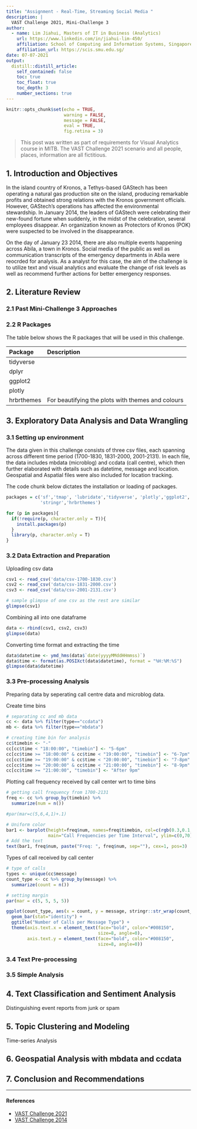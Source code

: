 ```yaml
---
title: "Assignment - Real-Time, Streaming Social Media "
description: |
  VAST Challenge 2021, Mini-Challenge 3
author:
  - name: Lim Jiahui, Masters of IT in Business (Analytics)
    url: https://www.linkedin.com/in/jiahui-lim-450/
    affiliation: School of Computing and Information Systems, Singapore Management University
    affiliation_url: https://scis.smu.edu.sg/
date: 07-07-2021
output:
  distill::distill_article:
    self_contained: false
    toc: true
    toc_float: true
    toc_depth: 3
    number_sections: true
---
```



```r
knitr::opts_chunk$set(echo = TRUE, 
                      warning = FALSE,
                      message = FALSE,
                      eval = TRUE,
                      fig.retina = 3)
```

> This post was written as part of requirements for Visual Analytics course in MITB. The VAST Challenge 2021 scenario and all people, places, information are all fictitious.

## 1. Introduction and Objectives

In the island country of Kronos, a Tethys-based GAStech has been operating a natural gas production site on the island, producing remarkable profits and obtained strong relations with the Kronos government officials. However, GAStech's operations has affected the environmental stewardship. In January 2014, the leaders of GAStech were celebrating their new-found fortune when suddenly, in the midst of the celebration, several employees disappear. An organization known as Protectors of Kronos (POK) were suspected to be involved in the disappearance.

On the day of January 23 2014, there are also multiple events happening across Abila, a town in Kronos. Social media of the public as well as communication transcripts of the emergency departments in Abila were reocrded for analysis. As a analyst for this case, the aim of the challenge is to utilize text and visual analytics and evaluate the change of risk levels as well as recommend further actions for better emergency responses.


## 2. Literature Review

### 2.1 Past Mini-Challenge 3 Approaches




### 2.2 R Packages

The table below shows the R packages that will be used in this challenge.

| Package | Description |
|:-------|:-------------|
| tidyverse |   |
| dplyr |  |
| ggplot2 |   |
| plotly |   |
| hrbrthemes | For beautifying the plots with themes and colours |





## 3. Exploratory Data Analysis and Data Wrangling

### 3.1 Setting up environment

The data given in this challenge consists of three csv files, each spanning across different time period (1700-1830, 1831-2000, 2001-2131). In each file, the data includes mbdata (microblog) and ccdata (call centre), which then further elaborated with details such as datetime, message and location. Geospatial and Aspatial files were also included for location tracking.


The code chunk below dictates the installation or loading of packages.

```r
packages = c('sf','tmap', 'lubridate','tidyverse', 'plotly','ggplot2',
             'stringr','hrbrthemes')

for (p in packages){
  if(!require(p, character.only = T)){
    install.packages(p)
  }
  library(p, character.only = T)
}

```


### 3.2 Data Extraction and Preparation

Uploading csv data

```r
csv1 <- read_csv('data/csv-1700-1830.csv')
csv2 <- read_csv('data/csv-1831-2000.csv')
csv3 <- read_csv('data/csv-2001-2131.csv')

# sample glimpse of one csv as the rest are similar
glimpse(csv1)

```

Combining all into one dataframe

```r
data <- rbind(csv1, csv2, csv3)
glimpse(data)

```

Converting time format and extracting the time

```r
data$datetime <- ymd_hms(data$`date(yyyyMMddHHmmss)`)
data$time <- format(as.POSIXct(data$datetime), format = "%H:%M:%S")
glimpse(data$datetime)

```


### 3.3 Pre-processing Analysis

Preparing data by seperating call centre data and microblog data. 

Create time bins

```r
# separating cc and mb data
cc <- data %>% filter(type=="ccdata")
mb <- data %>% filter(type=="mbdata")

# creating time bin for analysis
cc$timebin <- "-"
cc[cc$time < "18:00:00", "timebin"] <- "5-6pm"
cc[cc$time >= "18:00:00" & cc$time < "19:00:00", "timebin"] <- "6-7pm"
cc[cc$time >= "19:00:00" & cc$time < "20:00:00", "timebin"] <- "7-8pm"
cc[cc$time >= "20:00:00" & cc$time < "21:00:00", "timebin"] <- "8-9pm"
cc[cc$time >= "21:00:00", "timebin"] <- "After 9pm"

```

Plotting call frequency received by call center wrt to time bins

```r
# getting call frequency from 1700-2131
freq <- cc %>% group_by(timebin) %>%
  summarize(num = n())

#par(mar=c(5,6,4,1)+.1)

# Uniform color
bar1 <- barplot(height=freq$num, names=freq$timebin, col=c(rgb(0.3,0.1,0.4,0.6) , rgb(0.3,0.5,0.4,0.6)),
                main="Call Frequencies per Time Interval", ylim=c(0,70))
# Add the text 
text(bar1, freq$num, paste("Freq: ", freq$num, sep=""), cex=1, pos=3)

```



Types of call received by call center

```r
# type of calls
types <- unique(cc$message)
count_type <- cc %>% group_by(message) %>% 
  summarize(count = n()) 

# setting margin
par(mar = c(5, 5, 5, 5)) 

ggplot(count_type, aes(x = count, y = message, stringr::str_wrap(count_type$message, 15))) +
  geom_bar(stat="identity") +
  ggtitle("Number of Calls per Message Type") +
  theme(axis.text.x = element_text(face="bold", color="#008150",
                                   size=8, angle=0),
        axis.text.y = element_text(face="bold", color="#008150",
                                   size=8, angle=0))

```





### 3.4 Text Pre-processing








### 3.5 Simple Analysis








## 4. Text Classification and Sentiment Analysis

Distinguishing event reports from junk or spam






## 5. Topic Clustering and Modeling




Time-series Analysis

 




## 6. Geospatial Analysis with mbdata and ccdata







## 7. Conclusion and Recommendations




---
#### References

- [VAST Challenge 2021](https://vast-challenge.github.io/2021/MC3.html)
- [VAST Challenge 2014](http://www.vacommunity.org/VAST+Challenge+2014)






















